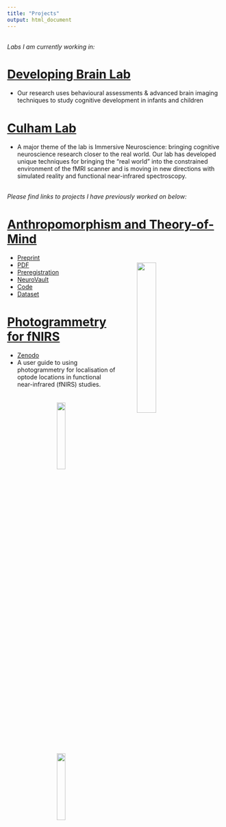 ```yaml
---
title: "Projects"
output: html_document
---
```

<br>
*Labs I am currently working in:* 
<br>

# [Developing Brain Lab](https://www.developingbrain.ca/) 
- Our research uses behavioural assessments & advanced brain imaging techniques to study cognitive development in infants and children
<br>

# [Culham Lab](http://www.culhamlab.com/)
- A major theme of the lab is Immersive Neuroscience: bringing cognitive neuroscience research closer to the real world. Our lab has developed unique techniques for bringing the "real world" into the constrained environment of the fMRI scanner and is moving in new directions with simulated reality and functional near-infrared spectroscopy. 

<br>
*Please find links to projects I have previously worked on below:*
<br>

# [Anthropomorphism and Theory-of-Mind](https://onlinelibrary.wiley.com/doi/10.1002/hbm.25542)

<img src="ToM.jpg" style="width:30%" align="right" hspace="50" vspace="20"> 

- [Preprint](https://psyarxiv.com/3uj4g/)
- [PDF](https://onlinelibrary.wiley.com/doi/10.1002/hbm.25542)
- [Preregistration](https://osf.io/tuq4a/)
- [NeuroVault](https://neurovault.org/collections/6615/)
- [Code](https://gitlab.com/hortensius/anthrom)
- [Dataset](https://osf.io/rg5kn/)

# [Photogrammetry for fNIRS](https://zenodo.org/record/4146985#.YiANgWRufvW)

- [Zenodo](https://zenodo.org/record/4146985#.YiANgWRufvW)
- A user guide to using photogrammetry for localisation of optode locations in functional near-infrared (fNIRS) studies. 

<center>
<img src="Photogram2_MK.png" style="width:20%" hspace="30" vspace="20"> <img src="Photogram1_MK.png" style="width:20%"  hspace="30" vspace="20"> 
